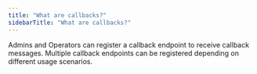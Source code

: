 ```yaml
---
title: "What are callbacks?"
sidebarTitle: "What are callbacks?"
---
```


Admins and Operators can register a callback endpoint to receive callback messages. Multiple callback endpoints can be registered depending on different usage scenarios.

